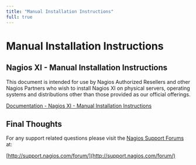 ---
title: "Manual Installation Instructions"
full: true
---

# Manual Installation Instructions

## Nagios XI - Manual Installation Instructions

This document is intended for use by Nagios Authorized Resellers and other Nagios Partners who wish to install Nagios XI on physical servers, operating systems and distributions other than those provided as our official offerings.

[Documentation - Nagios XI - Manual Installation Instructions](https://assets.nagios.com/downloads/nagiosxi/docs/Installing-Nagios-XI-Manually-on-Linux.pdf "Nagios XI - Manual Installation Instructions")

## Final Thoughts

For any support related questions please visit the [Nagios Support Forums](http://support.nagios.com/forum/) at:

[http://support.nagios.com/forum/](http://support.nagios.com/forum/)